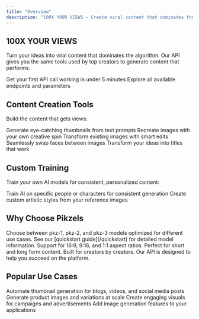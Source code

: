 ```yaml
---
title: "Overview"
description: "100X YOUR VIEWS - Create viral content that dominates the algorithm"
---
```



## 100X YOUR VIEWS

Turn your ideas into viral content that dominates the algorithm. Our API gives you the same tools used by top creators to generate content that performs.

<CardGroup cols={2}>
  <Card
    title="Quick Start"
    icon="rocket"
    href="/quickstart"
    color="#2cfbcd"
  >
    Get your first API call working in under 5 minutes
  </Card>
  <Card
    title="API Reference"
    icon="code"
    href="/api-reference/endpoint/thumbnail"
    color="#2cfbcd"
  >
    Explore all available endpoints and parameters
  </Card>
</CardGroup>

## Content Creation Tools

Build the content that gets views:

<Columns cols={3}>
  <Card title="Thumbnail" icon="image">
    Generate eye-catching thumbnails from text prompts
  </Card>
  <Card title="Recreate" icon="arrows-rotate">
    Recreate images with your own creative spin
  </Card>
  <Card title="Edit" icon="wand-magic-sparkles">
    Transform existing images with smart edits
  </Card>
  <Card title="FaceSwap" icon="face-smile">
    Seamlessly swap faces between images
  </Card>
  <Card title="Title" icon="heading">
    Transform your ideas into titles that work
  </Card>
</Columns>

## Custom Training

Train your own AI models for consistent, personalized content:

<CardGroup cols={2}>
  <Card title="Persona Training" icon="user" href="/api-reference/endpoint/persona-create">
    Train AI on specific people or characters for consistent generation
  </Card>
  <Card title="Style Training" icon="palette" href="/api-reference/endpoint/style-create">
    Create custom artistic styles from your reference images  
  </Card>
</CardGroup>

## Why Choose Pikzels

<AccordionGroup>
  <Accordion title="Multiple AI Models" icon="brain">
    Choose between pkz-1, pkz-2, and pkz-3 models optimized for different use cases. See our [quickstart guide](/quickstart) for detailed model information.
  </Accordion>
  <Accordion title="Flexible Formats" icon="rectangle-wide">
    Support for 16:9, 9:16, and 1:1 aspect ratios. Perfect for short and long form content.
  </Accordion>
  <Accordion title="Built for Success" icon="trophy">
    Built for creators by creators. Our API is designed to help you succeed on the platform.
  </Accordion>
</AccordionGroup>

## Popular Use Cases

<CardGroup cols={2}>
  <Card title="Content Creation" icon="newspaper">
    Automate thumbnail generation for blogs, videos, and social media posts
  </Card>
  <Card title="E-commerce" icon="store">
    Generate product images and variations at scale
  </Card>
  <Card title="Marketing" icon="bullhorn">
    Create engaging visuals for campaigns and advertisements
  </Card>
  <Card title="App Development" icon="mobile">
    Add image generation features to your applications
  </Card>
</CardGroup>

<HelpCards />